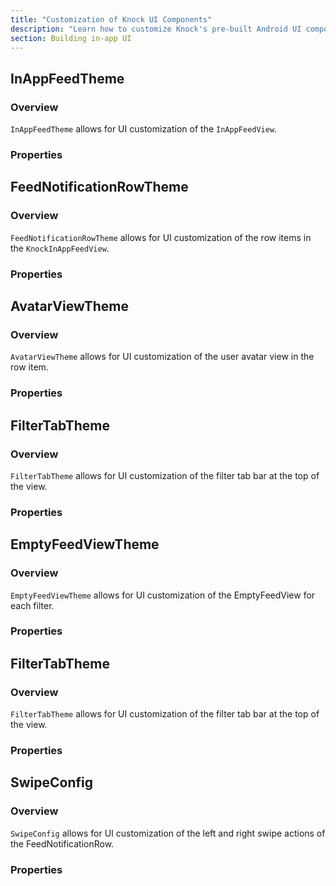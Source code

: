 ```yaml
---
title: "Customization of Knock UI Components"
description: "Learn how to customize Knock's pre-built Android UI components, including themes, styles, and layout options for creating a native Android notification experience."
section: Building in-app UI
---
```


## InAppFeedTheme

### Overview

`InAppFeedTheme` allows for UI customization of the `InAppFeedView`.

### Properties

<Attributes>
  <Attribute
    name="rowTheme"
    type="FeedNotificationRowTheme"
    description="Defines the UI customization of the row items."
  />
  <Attribute
    name="filterTabTheme"
    type="FilterTabTheme"
    description="Defines the UI customization of the top filter tabs."
  />
  <Attribute
    name="titleString"
    type="String?"
    description="Sets the title of the view. If set to nil, then the title view will be hidden entirely. This is useful if you want to have a completely custom title view."
  />
  <Attribute
    name="textStyle"
    type="TextStyle?"
    description="Sets the textStyle for the title of the view."
  />
  <Attribute
    name="upperBackgroundColor"
    type="Color?"
    description="Sets the background color of the top portion of the view (title view, filter view, and top action buttons view)."
  />
  <Attribute
    name="lowerBackgroundColor"
    type="Color?"
    description="Sets the background color of the bottom portion of the view (the list)."
  />
</Attributes>

## FeedNotificationRowTheme

### Overview

`FeedNotificationRowTheme` allows for UI customization of the row items in the `KnockInAppFeedView`.

### Properties

<Attributes>
  <Attribute
    name="backgroundColor"
    type="Color"
    description="Background color of the FeedNotificationRow."
  />
  <Attribute
    name="bodyTextStyle"
    type="TextStyle?"
    description="Set the textStyle of the body of the message."
  />
  <Attribute
    name="unreadNotificationCircleColor"
    type="Color"
    description="Color of the unread circle indicator in the top left of the row."
  />
  <Attribute
    name="showAvatarView"
    type="Bool"
    description="Show or hide the avatar/initials view in the upper left corner of the row."
  />
  <Attribute
    name="avatarViewTheme"
    type="AvatarViewTheme"
    description="Customize styling of avatarview."
  />
  <Attribute
    name="primaryActionButtonConfig"
    type="ActionButtonConfig"
    description="Styling for primary action buttons."
  />
  <Attribute
    name="secondaryActionButtonConfig"
    type="ActionButtonConfig"
    description="Styling for secondary action buttons."
  />
  <Attribute
    name="sentAtDateFormatter"
    type="DateTimeFormatter"
    description="DateTimeFormatter for the sent timestamp at the bottom of the row."
  />
  <Attribute
    name="sentAtDateTextStyle"
    type="TextStyle"
    description="TextStyle for sent timestamp."
  />
  <Attribute
    name="markAsReadSwipeConfig"
    type="SwipeConfig?"
    description="This is the config to set the mark as read/unread swipe actions. Set to null to remove the action entirely."
  />
  <Attribute
    name="archiveSwipeConfig"
    type="SwipeConfig?"
    description="This is the config to set the archive/unarchive swipe actions. Set to null to remove the action entirely."
  />
</Attributes>

## AvatarViewTheme

### Overview

`AvatarViewTheme` allows for UI customization of the user avatar view in the row item.

### Properties

<Attributes>
  <Attribute
    name="avatarViewBackgroundColor"
    type="Color?"
    description="Background color of the view. This is more apparent when the view is showing initials instead of an image."
  />
  <Attribute
    name="avatarViewInitialsTextStyle"
    type="TextStyle?"
    description="TextStyle for the initials view."
  />
  <Attribute
    name="avatarViewSize"
    type="CGFloat"
    description="Overall size of the avatar view."
  />
</Attributes>

## FilterTabTheme

### Overview

`FilterTabTheme` allows for UI customization of the filter tab bar at the top of the view.

### Properties

<Attributes>
  <Attribute
    name="selectedColor"
    type="Color?"
    description="The color the tab will be in the selected state"
  />
  <Attribute
    name="unselectedColor"
    type="Color?"
    description="The color the tab will be in the unselected state."
  />
  <Attribute
    name="textStyle"
    type="TextStyle"
    description="The TextStyle of the filter tab text."
  />
</Attributes>

## EmptyFeedViewTheme

### Overview

`EmptyFeedViewTheme` allows for UI customization of the EmptyFeedView for each filter.

### Properties

<Attributes>
  <Attribute
    name="backgroundColor"
    type="Color?"
    description="The background color of the view."
  />
  <Attribute
    name="title"
    type="String?"
    description="The title of the EmptyFeedView."
  />
  <Attribute
    name="titleTextStyle"
    type="TextStyle"
    description="The TextStyle of the title."
  />
  <Attribute
    name="subtitle"
    type="TextStyle"
    description="The subtitle of the EmptyFeedView."
  />
  <Attribute
    name="subtitleTextStyle"
    type="TextStyle"
    description="The TextStyle of the subtitle."
  />
  <Attribute
    name="icon"
    type="ImageVector?"
    description="The TextStyle of the filter tab text."
  />
  <Attribute
    name="iconResId"
    type="Int?"
    description="The TextStyle of the filter tab text."
  />
  <Attribute
    name="iconSize"
    type="Int?"
    description="The TextStyle of the filter tab text."
  />
  <Attribute
    name="iconColor"
    type="Color?"
    description="The TextStyle of the filter tab text."
  />
</Attributes>

## FilterTabTheme

### Overview

`FilterTabTheme` allows for UI customization of the filter tab bar at the top of the view.

### Properties

<Attributes>
  <Attribute
    name="selectedColor"
    type="Color?"
    description="The color the tab will be in the selected state"
  />
  <Attribute
    name="unselectedColor"
    type="Color?"
    description="The color the tab will be in the unselected state."
  />
  <Attribute
    name="textStyle"
    type="TextStyle"
    description="The TextStyle of the filter tab text."
  />
</Attributes>

## SwipeConfig

### Overview

`SwipeConfig` allows for UI customization of the left and right swipe actions of the FeedNotificationRow.

### Properties

<Attributes>
  <Attribute
    name="action"
    type="FeedNotificationRowSwipeAction?"
    description="The action you want taken on the swipe"
  />
  <Attribute
    name="title"
    type="String?"
    description="The title of the swipe action (e.g. `Read`)."
  />
  <Attribute
    name="inverseTitle"
    type="String?"
    description="The inverse title of the swipe action (e.g. `Unread`)."
  />
  <Attribute
    name="titleStyle"
    type="TextStyle?"
    description="The textStyle of the title."
  />
  <Attribute name="imageId" type="Int?" description="The image resource." />
  <Attribute
    name="inverseImageId"
    type="Int?"
    description="The inverse image resource."
  />
  <Attribute
    name="imageSize"
    type="Int?"
    description="The size of the image."
  />
  <Attribute
    name="imageColor"
    type="Color?"
    description="The color of the image."
  />
  <Attribute
    name="swipeColor"
    type="Color?"
    description="The background color of the swipe action."
  />
</Attributes>

